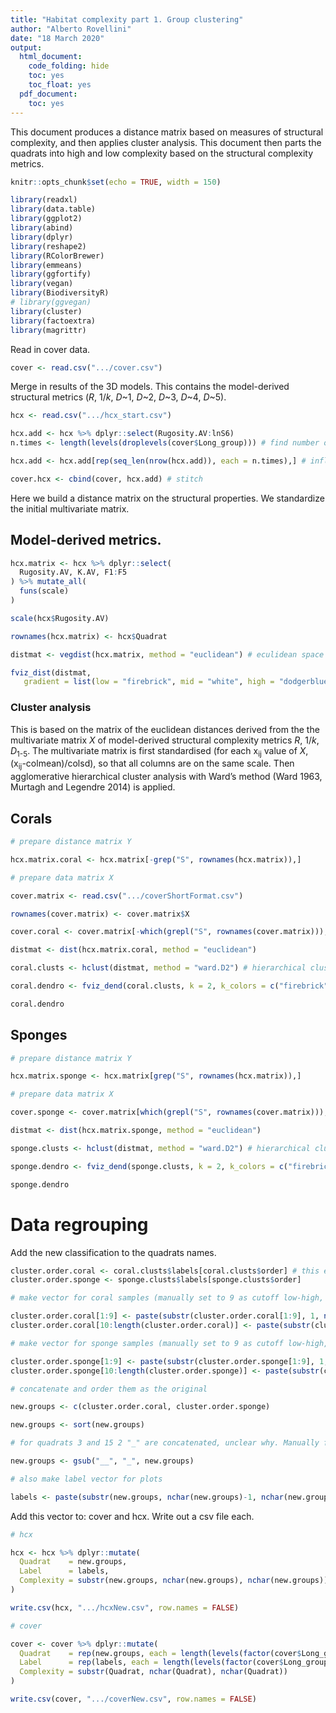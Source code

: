 ```yaml
---
title: "Habitat complexity part 1. Group clustering"
author: "Alberto Rovellini"
date: "18 March 2020"
output:
  html_document:
    code_folding: hide
    toc: yes
    toc_float: yes
  pdf_document:
    toc: yes
---
```


This document produces a distance matrix based on measures of structural complexity, and then applies cluster analysis. This document then parts the quadrats into high and low complexity based on the structural complexity metrics.

```r
knitr::opts_chunk$set(echo = TRUE, width = 150)
```

```r

library(readxl)
library(data.table)
library(ggplot2)
library(abind)
library(dplyr)
library(reshape2)
library(RColorBrewer)
library(emmeans)
library(ggfortify)
library(vegan)
library(BiodiversityR)
# library(ggvegan)
library(cluster)
library(factoextra)
library(magrittr)

```

Read in cover data.

```r

cover <- read.csv(".../cover.csv")

```

Merge in results of the 3D models. This contains the model-derived structural metrics (*R*, 1/*k*, *D*~1, *D*~2, *D*~3, *D*~4, *D*~5).

```r

hcx <- read.csv(".../hcx_start.csv")

hcx.add <- hcx %>% dplyr::select(Rugosity.AV:lnS6)
n.times <- length(levels(droplevels(cover$Long_group))) # find number of times one row og hcx must be replicated to fit with cover

hcx.add <- hcx.add[rep(seq_len(nrow(hcx.add)), each = n.times),] # inflate hcx

cover.hcx <- cbind(cover, hcx.add) # stitch

```

Here we build a distance matrix on the structural properties. We standardize the initial multivariate matrix.

## Model-derived metrics.

```r

hcx.matrix <- hcx %>% dplyr::select(
  Rugosity.AV, K.AV, F1:F5
) %>% mutate_all(
  funs(scale)
)

scale(hcx$Rugosity.AV)

rownames(hcx.matrix) <- hcx$Quadrat

distmat <- vegdist(hcx.matrix, method = "euclidean") # eculidean space

fviz_dist(distmat, 
   gradient = list(low = "firebrick", mid = "white", high = "dodgerblue")) # this visualises the whole distance matrix

```

### Cluster analysis

This is based on the matrix of the euclidean distances derived from the the multivariate matrix *X* of model-derived structural complexity metrics *R*, 1/*k*, *D*~1-5~. The multivariate matrix is first standardised (for each x~ij~ value of *X*, (x~ij~-colmean)/colsd), so that all columns are on the same scale. Then agglomerative hierarchical cluster analysis with Ward's method (Ward 1963, Murtagh and Legendre 2014) is applied. 

## Corals

```r

# prepare distance matrix Y

hcx.matrix.coral <- hcx.matrix[-grep("S", rownames(hcx.matrix)),]

# prepare data matrix X

cover.matrix <- read.csv(".../coverShortFormat.csv")

rownames(cover.matrix) <- cover.matrix$X

cover.coral <- cover.matrix[-which(grepl("S", rownames(cover.matrix))), -1]

distmat <- dist(hcx.matrix.coral, method = "euclidean") 

coral.clusts <- hclust(distmat, method = "ward.D2") # hierarchical clustering method

coral.dendro <- fviz_dend(coral.clusts, k = 2, k_colors = c("firebrick", "dodgerblue"), rect = TRUE, lwd = 1, horiz = T)

coral.dendro

```

## Sponges

```r

# prepare distance matrix Y

hcx.matrix.sponge <- hcx.matrix[grep("S", rownames(hcx.matrix)),]

# prepare data matrix X

cover.sponge <- cover.matrix[which(grepl("S", rownames(cover.matrix))), -1]

distmat <- dist(hcx.matrix.sponge, method = "euclidean") 

sponge.clusts <- hclust(distmat, method = "ward.D2") # hierarchical clustering method

sponge.dendro <- fviz_dend(sponge.clusts, k = 2, k_colors = c("firebrick", "dodgerblue"), rect = TRUE, lwd = 1, horiz = T)

sponge.dendro

```

# Data regrouping

Add the new classification to the quadrats names. 

```r

cluster.order.coral <- coral.clusts$labels[coral.clusts$order] # this extracts the order from low to high complexity
cluster.order.sponge <- sponge.clusts$labels[sponge.clusts$order]

# make vector for coral samples (manually set to 9 as cutoff low-high, as corals are 9 L and 6 H)

cluster.order.coral[1:9] <- paste(substr(cluster.order.coral[1:9], 1, nchar(cluster.order.coral[1:9])-2), "CL", sep = "_")
cluster.order.coral[10:length(cluster.order.coral)] <- paste(substr(cluster.order.coral[10:length(cluster.order.coral)], 1, nchar(cluster.order.coral[9:length(cluster.order.coral)])-2), "CH", sep = "_")

# make vector for sponge samples (manually set to 9 as cutoff low-high, as sponges are 9 L and 8 H)

cluster.order.sponge[1:9] <- paste(substr(cluster.order.sponge[1:9], 1, nchar(cluster.order.sponge[1:9])-2), "SL", sep = "_")
cluster.order.sponge[10:length(cluster.order.sponge)] <- paste(substr(cluster.order.sponge[10:length(cluster.order.sponge)], 1, nchar(cluster.order.sponge[9:length(cluster.order.sponge)])-2), "SH", sep = "_")

# concatenate and order them as the original

new.groups <- c(cluster.order.coral, cluster.order.sponge)

new.groups <- sort(new.groups)

# for quadrats 3 and 15 2 "_" are concatenated, unclear why. Manually fix

new.groups <- gsub("__", "_", new.groups)

# also make label vector for plots

labels <- paste(substr(new.groups, nchar(new.groups)-1, nchar(new.groups)), "_", substr(new.groups, 4, 6), sep = "")

```

Add this vector to: cover and hcx. Write out a csv file each.

```r

# hcx

hcx <- hcx %>% dplyr::mutate(
  Quadrat    = new.groups,
  Label      = labels,
  Complexity = substr(new.groups, nchar(new.groups), nchar(new.groups))
)

write.csv(hcx, ".../hcxNew.csv", row.names = FALSE)

# cover

cover <- cover %>% dplyr::mutate(
  Quadrat    = rep(new.groups, each = length(levels(factor(cover$Long_group)))),
  Label      = rep(labels, each = length(levels(factor(cover$Long_group)))),
  Complexity = substr(Quadrat, nchar(Quadrat), nchar(Quadrat))
) 

write.csv(cover, ".../coverNew.csv", row.names = FALSE)

```
